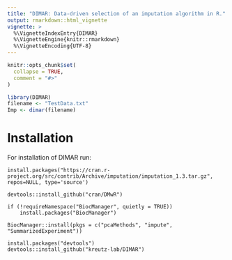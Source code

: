 ```yaml
---
title: "DIMAR: Data-driven selection of an imputation algorithm in R."
output: rmarkdown::html_vignette
vignette: >
  %\VignetteIndexEntry{DIMAR}
  %\VignetteEngine{knitr::rmarkdown}
  %\VignetteEncoding{UTF-8}
---
```


```r
knitr::opts_chunk$set(
  collapse = TRUE,
  comment = "#>"
)
```

```r
library(DIMAR)
filename <- "TestData.txt"
Imp <- dimar(filename)
```

# Installation

For installation of DIMAR run:
```
install.packages("https://cran.r-project.org/src/contrib/Archive/imputation/imputation_1.3.tar.gz", repos=NULL, type='source')

devtools::install_github("cran/DMwR")

if (!requireNamespace("BiocManager", quietly = TRUE))
    install.packages("BiocManager")

BiocManager::install(pkgs = c("pcaMethods", "impute", "SummarizedExperiment"))

install.packages("devtools")
devtools::install_github("kreutz-lab/DIMAR")
```